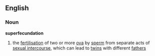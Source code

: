 ==English==
{{wikipedia}}
===Noun===
'''superfecundation'''
# the [[fertilisation]] of two or more [[ova]] by [[sperm]] from separate acts of [[sexual intercourse]], which can lead to [[twin]]s with different [[fathers]]<!--?-->